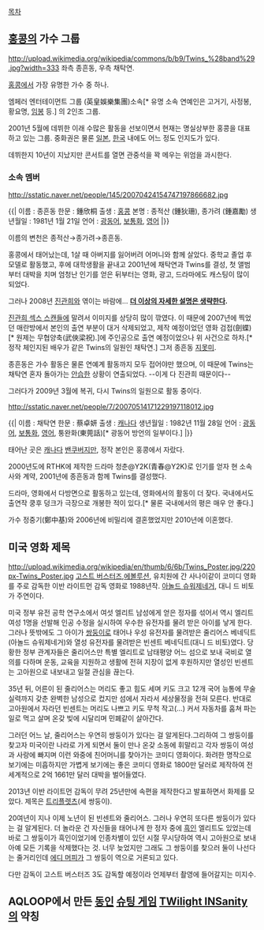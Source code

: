 [[목차]]
== [[홍콩]]의 가수 그룹 ==
http://upload.wikimedia.org/wikipedia/commons/b/b9/Twins_%28band%29.jpg?width=333
좌측 종흔동, 우측 채탁연.

[[홍콩]]에서 가장 유명한 가수 중 하나.

엠페러 엔터테이먼트 그룹 (英皇娛樂集團)소속[* 유명 소속 연예인은 고거기, 사정봉, 황요명, [[임봉]] 등.] 의 2인조 그룹.

2001년 5월에 데뷔한 이래 수많은 활동을 선보이면서 현재는 명실상부한 홍콩을 대표하고 있는 그룹. 중화권은 물론 [[일본]], [[한국]] 내에도 어느 정도 인지도가 있다.

데뷔한지 10년이 지났지만 콘서트를 열면 관중석을 꽉 메우는 위엄을 과시한다.

=== 소속 멤버 ===

http://sstatic.naver.net/people/145/20070424154747197866682.jpg

{{|
이름 : 종흔동
한문 : 鍾欣桐
출생 : [[홍콩]]
본명 : 종적산 (鍾狄珊), 종가려 (鍾嘉勵)
생년월일 : 1981년 1월 21일
언어 : [[광동어]], [[보통화]], [[영어]]
|}}

이름의 변천은 종적산→종가려→종흔동.

홍콩에서 태어났는데, 1살 때 아버지를 잃어버려 어머니와 함께 살았다. 중학교 졸업 후 모델로 활동했고, 후에 대학생활을 끝내고 2001년에 채탁연과 Twins를 결성, 첫 앨범부터 대박을 치며 엄청난 인기를 얻은 뒤부터는 영화, 광고, 드라마에도 캐스팅이 많이 되었다.

그러나 2008년 [[진관희]]와 엮이는 바람에... '''[[더 이상의 자세한 설명은 생략한다]].'''

[[진관희 섹스 스캔들]]에 말려서 이미지를 상당히 많이 깎였다. 이 때문에 2007년에 찍었던 매란방에서 본인의 출연 부분이 대거 삭제되었고, 제작 예정이었던 영화 검접(劍蝶)[* 원제는 무협양축(武俠梁祝).]에 주인공으로 출연 예정이었으나 위 사건으로 하차.[* 정작 체인지된 배우가 같은 Twins의 일원인 채탁연.] 그저 종흔동 [[지못미]].

종흔동은 가수 활동은 물론 연예계 활동까지 모두 접어야만 했으며, 이 때문에 Twins는 채탁연 혼자 돌아가는 [[안습]]한 상황이 연출되었다. --이게 다 진관희 때문이다--

그러다가 2009년 3월에 복귀, 다시 Twins의 일원으로 활동 중이다.

http://sstatic.naver.net/people/7/20070514171229197118012.jpg

{{|
이름 : 채탁연
한문 : 蔡卓妍
출생 : [[캐나다]]
생년월일 : 1982년 11월 28일
언어 : [[광동어]], [[보통화]], [[영어]], 퉁완화(東莞話)[* 광동어 방언의 일부이다.]
|}}

태어난 곳은 [[캐나다]] [[밴쿠버]]지만, 정작 본인은 홍콩에서 자랐다.

2000년도에 RTHK에 제작한 드라마 청춘@Y2K(青春@Y2K)로 인기를 얻자 현 소속사와 계약, 2001년에 종흔동과 함께 Twins를 결성했다.

드라마, 영화에서 다방면으로 활동하고 있는데, 영화에서의 활동이 더 잦다. 국내에서도 출연작 쿵후 덩크가 극장으로 개봉한 적이 있다.[* 물론 국내에서의 평은 매우 안 좋다.] 

가수 정중기(鄭中基)와 2006년에 비밀리에 결혼했었지만 2010년에 이혼했다.
== 미국 영화 제목 ==
http://upload.wikimedia.org/wikipedia/en/thumb/6/6b/Twins_Poster.jpg/220px-Twins_Poster.jpg
[[고스트 버스터즈]],[[에볼루션]], 유치원에 간 사나이같이  코미디 영화를 주로 감독한 이반 라이트먼 감독 영화로 1988년작. [[아놀드 슈워제네거]], 대니 드 비토가 주연이다.

미국 정부 유전 공학 연구소에서 여섯 엘리트 남성에게 얻은 정자를 섞어서 역시 엘리트 여성 1명을 선발해 인공 수정을 실시하여 우수한 유전자를 물려 받은 아이를 낳게 한다.그러나 뜻밖에도 그 아이가 [[쌍둥이]]로 태어나 우성 유전자를 물려받은 줄리어스 베네딕트(아놀드 슈워제네거)와 열성 유전자를 물려받은 빈센트 베네딕트(대니 드 비토)였다. 당황한 정부 관계자들은 줄리어스만 특별 엘리트로 남태평양 어느 섬으로 보내 국비로 열의를 다하며 운동, 교육을 지원하고 생활에 전혀 지장이 없게 후원하지만 열성인 빈센트는 고아원으로 내보내고 일절 관심을 끊는다.

35년 뒤, 어른이 된 줄리어스는 머리도 좋고 힘도 세며 키도 크고 12개 국어 능통에 무술 실력까지 갖춘 완벽한 남성으로 컸지만 섬에서 자라서 세상물정을 전혀 모른다. 반대로 고아원에서 자라던 빈센트는 머리도 나쁘고 키도 무척 작고(...) 커서 자동차를 훔쳐 파는 일로 먹고 살며 온갖 빚에 시달리며 민폐같이 살아간다.

그러던 어느 날, 줄리어스는 우연히 쌍둥이가 있다는 걸 알게된다.그리하여 그 쌍둥이를 찾고자 미국이란 나라로 가게 되면서 둘이 만나 온갖 소동에 휘말리고 각자 쌍둥이 여성과 사랑에 빠지며 이런 와중에 친어머니를 찾아가는 코미디 영화이다. 화려한 명작으로 보기에는 미흡하지만 가볍게 보기에는 좋은 코미디 영화로 1800만 달러로 제작하여 전세계적으로 2억 1661만 달러 대박을 벌어들였다.

2013년 이반 라이트먼 감독이 무려 25년만에 속편을 제작한다고 발표하면서 화제를 모았다. 제목은 [http://www.imdb.com/title/tt2334867/?ref_=nm_flmg_prd_3 트리플렛츠](세 쌍둥이). 

20여년이 지나 이제 노년이 된 빈센트와 줄리어스. 그러나 우연히 또다른 쌍둥이가 있다는 걸 알게된다. 더 놀라운 건 자신들을 태어나게 한 정자 중에 [[흑인]] 엘리트도 있었는데 바로 그 쌍둥이가 흑인이었기에 인종차별이 있던 시절 무시당하여 역시 고아원으로 보내 아예 모든 기록을 삭제했다는 것. 너무 늦었지만 그래도 그 쌍둥이를 찾으러 둘이 나선다는 줄거리인데 [[에디 머피]]가 그 쌍둥이 역으로 거론되고 있다. 

다만 감독이 고스트 버스터즈 3도 감독할 예정이라 언제부터 촬영에 들어갈지는 미지수.
== AQLOOP에서 만든 [[동인]] [[슈팅 게임]] [[TWilight INSanity]]의 약칭 ==
